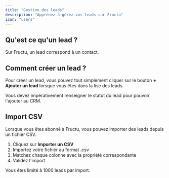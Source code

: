 ```yaml
---
title: "Gestion des leads"
description: "Apprenez à gérez vos leads sur Fructu"
icon: "users"
---
```


## Qu'est ce qu'un lead ?

Sur Fructu, un lead correspond à un contact.

## Comment créer un lead ?

Pour créer un lead, vous pouvez tout simplement cliquer sur le bouton **\+ Ajouter un lead** lorsque vous êtes dans la lise des leads.

Vous devez impérativement renseigner le statut du lead pour pouvoir l'ajouter au CRM.

## Import CSV

Lorsque vous êtes abonné à Fructu, vous pouvez importer des leads depuis un fichier CSV.

1. Cliquez sur **Importer un CSV**
2. Importez votre fichier au format .csv
3. Matchez chaque colonne avec la propriété correspondante
4. Validez l'import

<Warning>
  Vous êtes limité à 1000 leads par import.
</Warning>